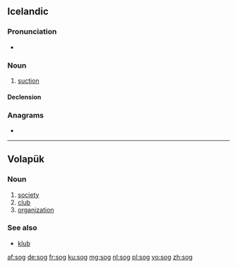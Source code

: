 {{also|Sog|sög|søg}}
==Icelandic==

===Pronunciation===
* {{IPA|/sɔːɣ/|lang=is}}
*: {{rhymes|ɔːɣ|lang=is}}

===Noun===
{{is-noun|n|sogs|-}}

# [[suction]]

====Declension====
{{is-decl-noun-n-s|s|o|g|pl=-}}

===Anagrams===
* {{l|is|gos}}

----

==Volapük==

===Noun===
{{infl|vo|noun}}

# [[society]]
# [[club]]
# [[organization]]

===See also===
* [[klub]]

[[af:sog]]
[[de:sog]]
[[fr:sog]]
[[ku:sog]]
[[mg:sog]]
[[nl:sog]]
[[pl:sog]]
[[vo:sog]]
[[zh:sog]]